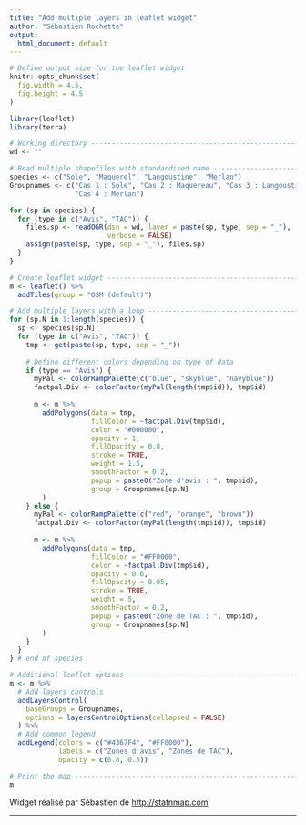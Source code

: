 ```yaml
---
title: "Add multiple layers in leaflet widget"
author: "Sébastien Rochette"
output:
  html_document: default
---
```


```r
# Define output size for the leaflet widget
knitr::opts_chunk$set(
  fig.width = 4.5,
  fig.height = 4.5
)
```

```r
library(leaflet)
library(terra)

# Working directory ------------------------------------------------------------
wd <- ""

# Read multiple shapefiles with standardised name ------------------------------
species <- c("Sole", "Maquerel", "Langoustine", "Merlan")
Groupnames <- c("Cas 1 : Sole", "Cas 2 : Maquereau", "Cas 3 : Langoustine",
                "Cas 4 : Merlan")

for (sp in species) {
  for (type in c("Avis", "TAC")) {
    files.sp <- readOGR(dsn = wd, layer = paste(sp, type, sep = "_"),
                        verbose = FALSE)
    assign(paste(sp, type, sep = "_"), files.sp)
  }
}

# Create leaflet widget --------------------------------------------------------
m <- leaflet() %>%
  addTiles(group = "OSM (default)") 

# Add multiple layers with a loop ----------------------------------------------
for (sp.N in 1:length(species)) {
  sp <- species[sp.N]
  for (type in c("Avis", "TAC")) {
    tmp <- get(paste(sp, type, sep = "_"))
    
    # Define different colors depending on type of data
    if (type == "Avis") {
      myPal <- colorRampPalette(c("blue", "skyblue", "navyblue"))
      factpal.Div <- colorFactor(myPal(length(tmp$id)), tmp$id)
      
      m <- m %>%
        addPolygons(data = tmp, 
                    fillColor = ~factpal.Div(tmp$id), 
                    color = "#000000", 
                    opacity = 1, 
                    fillOpacity = 0.8, 
                    stroke = TRUE,
                    weight = 1.5, 
                    smoothFactor = 0.2,
                    popup = paste0("Zone d'avis : ", tmp$id),
                    group = Groupnames[sp.N]
        ) 
    } else {
      myPal <- colorRampPalette(c("red", "orange", "brown"))
      factpal.Div <- colorFactor(myPal(length(tmp$id)), tmp$id)
      
      m <- m %>%
        addPolygons(data = tmp, 
                    fillColor = "#FF0000",
                    color = ~factpal.Div(tmp$id), 
                    opacity = 0.6, 
                    fillOpacity = 0.05, 
                    stroke = TRUE,
                    weight = 5, 
                    smoothFactor = 0.2,
                    popup = paste0("Zone de TAC : ", tmp$id),
                    group = Groupnames[sp.N]
        )
    }
  }
} # end of species

# Additional leaflet options ---------------------------------------------------
m <- m %>%
  # Add layers controls
  addLayersControl(
    baseGroups = Groupnames,
    options = layersControlOptions(collapsed = FALSE)
  ) %>%
  # Add common legend
  addLegend(colors = c("#4367F4", "#FF0000"),
            labels = c("Zones d'avis", "Zones de TAC"),
            opacity = c(0.8, 0.5))

# Print the map ----------------------------------------------------------------            
m
```
Widget réalisé par Sébastien de <http://statnmap.com>

***     